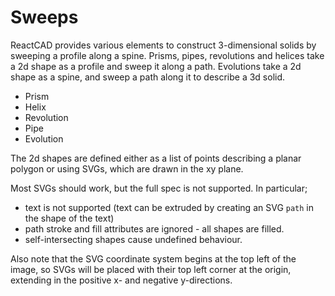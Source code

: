 
<Meta title="Reference/Sweeps/Introduction" />

# Sweeps

ReactCAD provides various elements to construct 3-dimensional solids by sweeping a profile along a spine. Prisms, pipes, revolutions and helices take a 2d shape as a profile and sweep it along a path. Evolutions take a 2d shape as a spine, and sweep a path along it to describe a 3d solid. 

- <Link to="reference-sweeps--prism">Prism</Link>
- <Link to="reference-sweeps--helix">Helix</Link>
- <Link to="reference-sweeps--revolution">Revolution</Link>
- <Link to="reference-sweeps--pipe">Pipe</Link>
- <Link to="reference-sweeps--evolution">Evolution</Link>

The 2d shapes are defined either as a list of points describing a planar polygon or using SVGs, which are drawn in the xy plane.

Most SVGs should work, but the full spec is not supported. In particular;
- text is not supported (text can be extruded by creating an SVG `path` in the shape of the text)
- path stroke and fill attributes are ignored - all shapes are filled.
- self-intersecting shapes cause undefined behaviour.

Also note that the SVG coordinate system begins at the top left of the image, so SVGs will be placed with their top left corner at the origin, extending in the positive x- and negative y-directions.
